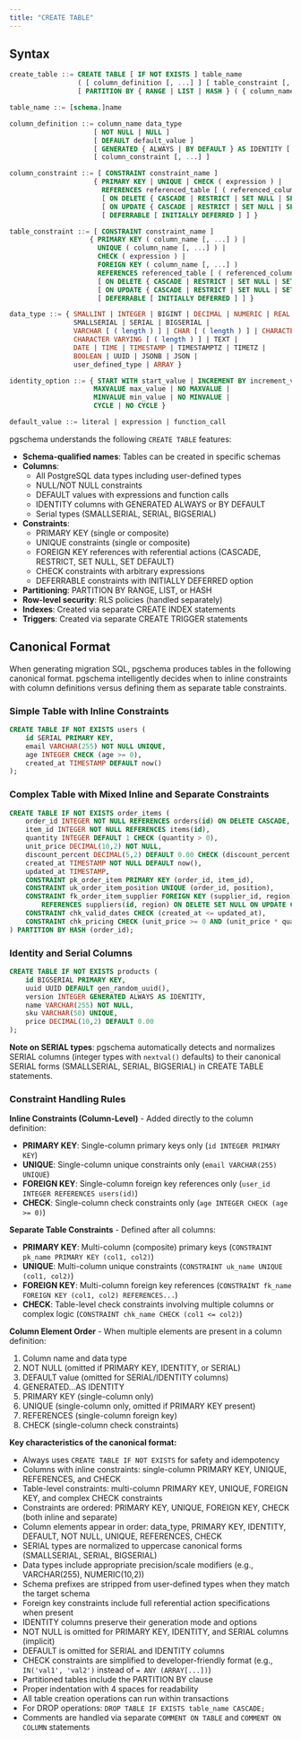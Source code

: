 ```yaml
---
title: "CREATE TABLE"
---
```


## Syntax

```sql
create_table ::= CREATE TABLE [ IF NOT EXISTS ] table_name 
                 ( [ column_definition [, ...] ] [ table_constraint [, ...] ] )
                 [ PARTITION BY { RANGE | LIST | HASH } ( { column_name | ( expression ) } ) ]

table_name ::= [schema.]name

column_definition ::= column_name data_type 
                     [ NOT NULL | NULL ]
                     [ DEFAULT default_value ]
                     [ GENERATED { ALWAYS | BY DEFAULT } AS IDENTITY [ ( identity_option [, ...] ) ] ]
                     [ column_constraint [, ...] ]

column_constraint ::= [ CONSTRAINT constraint_name ] 
                     { PRIMARY KEY | UNIQUE | CHECK ( expression ) | 
                       REFERENCES referenced_table [ ( referenced_column ) ] 
                       [ ON DELETE { CASCADE | RESTRICT | SET NULL | SET DEFAULT } ]
                       [ ON UPDATE { CASCADE | RESTRICT | SET NULL | SET DEFAULT } ]
                       [ DEFERRABLE [ INITIALLY DEFERRED ] ] }

table_constraint ::= [ CONSTRAINT constraint_name ]
                    { PRIMARY KEY ( column_name [, ...] ) |
                      UNIQUE ( column_name [, ...] ) |
                      CHECK ( expression ) |
                      FOREIGN KEY ( column_name [, ...] ) 
                      REFERENCES referenced_table [ ( referenced_column [, ...] ) ]
                      [ ON DELETE { CASCADE | RESTRICT | SET NULL | SET DEFAULT } ]
                      [ ON UPDATE { CASCADE | RESTRICT | SET NULL | SET DEFAULT } ]
                      [ DEFERRABLE [ INITIALLY DEFERRED ] ] }

data_type ::= { SMALLINT | INTEGER | BIGINT | DECIMAL | NUMERIC | REAL | DOUBLE PRECISION |
                SMALLSERIAL | SERIAL | BIGSERIAL |
                VARCHAR [ ( length ) ] | CHAR [ ( length ) ] | CHARACTER [ ( length ) ] |
                CHARACTER VARYING [ ( length ) ] | TEXT |
                DATE | TIME | TIMESTAMP | TIMESTAMPTZ | TIMETZ |
                BOOLEAN | UUID | JSONB | JSON |
                user_defined_type | ARRAY }

identity_option ::= { START WITH start_value | INCREMENT BY increment_value |
                     MAXVALUE max_value | NO MAXVALUE |
                     MINVALUE min_value | NO MINVALUE |
                     CYCLE | NO CYCLE }

default_value ::= literal | expression | function_call
```

pgschema understands the following `CREATE TABLE` features:

- **Schema-qualified names**: Tables can be created in specific schemas
- **Columns**: 
  - All PostgreSQL data types including user-defined types
  - NULL/NOT NULL constraints
  - DEFAULT values with expressions and function calls
  - IDENTITY columns with GENERATED ALWAYS or BY DEFAULT
  - Serial types (SMALLSERIAL, SERIAL, BIGSERIAL)
- **Constraints**:
  - PRIMARY KEY (single or composite)
  - UNIQUE constraints (single or composite)
  - FOREIGN KEY references with referential actions (CASCADE, RESTRICT, SET NULL, SET DEFAULT)
  - CHECK constraints with arbitrary expressions
  - DEFERRABLE constraints with INITIALLY DEFERRED option
- **Partitioning**: PARTITION BY RANGE, LIST, or HASH
- **Row-level security**: RLS policies (handled separately)
- **Indexes**: Created via separate CREATE INDEX statements
- **Triggers**: Created via separate CREATE TRIGGER statements

## Canonical Format

When generating migration SQL, pgschema produces tables in the following canonical format. pgschema intelligently decides when to inline constraints with column definitions versus defining them as separate table constraints.

### Simple Table with Inline Constraints
```sql
CREATE TABLE IF NOT EXISTS users (
    id SERIAL PRIMARY KEY,
    email VARCHAR(255) NOT NULL UNIQUE,
    age INTEGER CHECK (age >= 0),
    created_at TIMESTAMP DEFAULT now()
);
```

### Complex Table with Mixed Inline and Separate Constraints
```sql
CREATE TABLE IF NOT EXISTS order_items (
    order_id INTEGER NOT NULL REFERENCES orders(id) ON DELETE CASCADE,
    item_id INTEGER NOT NULL REFERENCES items(id),
    quantity INTEGER DEFAULT 1 CHECK (quantity > 0),
    unit_price DECIMAL(10,2) NOT NULL,
    discount_percent DECIMAL(5,2) DEFAULT 0.00 CHECK (discount_percent >= 0 AND discount_percent <= 100),
    created_at TIMESTAMP NOT NULL DEFAULT now(),
    updated_at TIMESTAMP,
    CONSTRAINT pk_order_item PRIMARY KEY (order_id, item_id),
    CONSTRAINT uk_order_item_position UNIQUE (order_id, position),
    CONSTRAINT fk_order_item_supplier FOREIGN KEY (supplier_id, region) 
        REFERENCES suppliers(id, region) ON DELETE SET NULL ON UPDATE CASCADE,
    CONSTRAINT chk_valid_dates CHECK (created_at <= updated_at),
    CONSTRAINT chk_pricing CHECK (unit_price >= 0 AND (unit_price * quantity * (1 - discount_percent/100)) >= 0)
) PARTITION BY HASH (order_id);
```

### Identity and Serial Columns
```sql
CREATE TABLE IF NOT EXISTS products (
    id BIGSERIAL PRIMARY KEY,
    uuid UUID DEFAULT gen_random_uuid(),
    version INTEGER GENERATED ALWAYS AS IDENTITY,
    name VARCHAR(255) NOT NULL,
    sku VARCHAR(50) UNIQUE,
    price DECIMAL(10,2) DEFAULT 0.00
);
```

**Note on SERIAL types**: pgschema automatically detects and normalizes SERIAL columns (integer types with `nextval()` defaults) to their canonical SERIAL forms (SMALLSERIAL, SERIAL, BIGSERIAL) in CREATE TABLE statements.

### Constraint Handling Rules

**Inline Constraints (Column-Level)** - Added directly to the column definition:
- **PRIMARY KEY**: Single-column primary keys only (`id INTEGER PRIMARY KEY`)
- **UNIQUE**: Single-column unique constraints only (`email VARCHAR(255) UNIQUE`)
- **FOREIGN KEY**: Single-column foreign key references only (`user_id INTEGER REFERENCES users(id)`)
- **CHECK**: Single-column check constraints only (`age INTEGER CHECK (age >= 0)`)

**Separate Table Constraints** - Defined after all columns:
- **PRIMARY KEY**: Multi-column (composite) primary keys (`CONSTRAINT pk_name PRIMARY KEY (col1, col2)`)
- **UNIQUE**: Multi-column unique constraints (`CONSTRAINT uk_name UNIQUE (col1, col2)`)
- **FOREIGN KEY**: Multi-column foreign key references (`CONSTRAINT fk_name FOREIGN KEY (col1, col2) REFERENCES...`)
- **CHECK**: Table-level check constraints involving multiple columns or complex logic (`CONSTRAINT chk_name CHECK (col1 <= col2)`)

**Column Element Order** - When multiple elements are present in a column definition:
1. Column name and data type
2. NOT NULL (omitted if PRIMARY KEY, IDENTITY, or SERIAL)
3. DEFAULT value (omitted for SERIAL/IDENTITY columns)
4. GENERATED...AS IDENTITY
5. PRIMARY KEY (single-column only)
6. UNIQUE (single-column only, omitted if PRIMARY KEY present)
7. REFERENCES (single-column foreign key)
8. CHECK (single-column check constraints)

**Key characteristics of the canonical format:**

- Always uses `CREATE TABLE IF NOT EXISTS` for safety and idempotency
- Columns with inline constraints: single-column PRIMARY KEY, UNIQUE, REFERENCES, and CHECK
- Table-level constraints: multi-column PRIMARY KEY, UNIQUE, FOREIGN KEY, and complex CHECK constraints  
- Constraints are ordered: PRIMARY KEY, UNIQUE, FOREIGN KEY, CHECK (both inline and separate)
- Column elements appear in order: data_type, PRIMARY KEY, IDENTITY, DEFAULT, NOT NULL, UNIQUE, REFERENCES, CHECK
- SERIAL types are normalized to uppercase canonical forms (SMALLSERIAL, SERIAL, BIGSERIAL)
- Data types include appropriate precision/scale modifiers (e.g., VARCHAR(255), NUMERIC(10,2))
- Schema prefixes are stripped from user-defined types when they match the target schema
- Foreign key constraints include full referential action specifications when present
- IDENTITY columns preserve their generation mode and options
- NOT NULL is omitted for PRIMARY KEY, IDENTITY, and SERIAL columns (implicit)
- DEFAULT is omitted for SERIAL and IDENTITY columns
- CHECK constraints are simplified to developer-friendly format (e.g., `IN('val1', 'val2')` instead of `= ANY (ARRAY[...])`)
- Partitioned tables include the PARTITION BY clause
- Proper indentation with 4 spaces for readability
- All table creation operations can run within transactions
- For DROP operations: `DROP TABLE IF EXISTS table_name CASCADE;`
- Comments are handled via separate `COMMENT ON TABLE` and `COMMENT ON COLUMN` statements